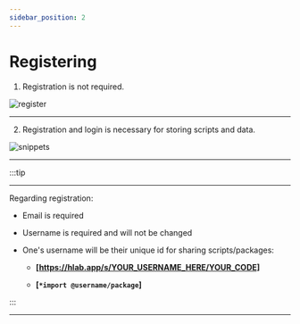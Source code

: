 ```yaml
---
sidebar_position: 2
---
```



# Registering

1. Registration is not required.

![register](/img/registerHHL.png)

---


2. Registration and login is necessary for storing scripts and data.

<div class="img-center">

![snippets](/img/yourscripts2.png)

</div>

---

:::tip

---

Regarding registration:

- Email is required
- Username is required and will not be changed
- One's username will be their unique id for sharing scripts/packages:

    - **[https://hlab.app/s/YOUR_USERNAME_HERE/YOUR_CODE]**

    - **[`*import @username/package`]**

:::

---
